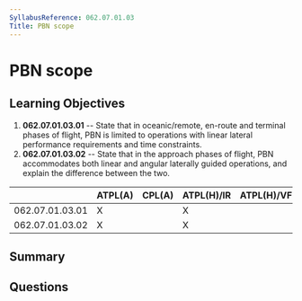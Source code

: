 ```yaml
---
SyllabusReference: 062.07.01.03
Title: PBN scope
---
```


# PBN scope

## Learning Objectives

1. **062.07.01.03.01** -- State that in oceanic/remote, en-route and terminal
   phases of flight, PBN is limited to operations with linear lateral
   performance requirements and time constraints.
2. **062.07.01.03.02** -- State that in the approach phases of flight, PBN
   accommodates both linear and angular laterally guided operations, and explain
   the difference between the two.

|                 | ATPL(A) | CPL(A) | ATPL(H)/IR | ATPL(H)/VFR | CPL(H) | IR  | CBIR(A) |
| --------------- | ------- | ------ | ---------- | ----------- | ------ | --- | ------- |
| 062.07.01.03.01 | X       |        | X          |             |        | X   |         |
| 062.07.01.03.02 | X       |        | X          |             |        | X   |         |

## Summary

## Questions
